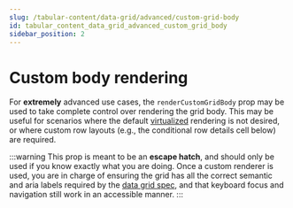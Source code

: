 ```yaml
---
slug: /tabular-content/data-grid/advanced/custom-grid-body
id: tabular_content_data_grid_advanced_custom_grid_body
sidebar_position: 2
---
```


# Custom body rendering

For **extremely** advanced use cases, the `renderCustomGridBody` prop may be used to take complete control over rendering the grid body. This may be useful for scenarios where the default [virtualized](/docs/tabular-content/data-grid#virtualization) rendering is not desired, or where custom row layouts (e.g., the conditional row details cell below) are required.

:::warning
This prop is meant to be an **escape hatch**, and should only be used if you know exactly what you are doing. Once a custom renderer is used, you are in charge of ensuring the grid has all the correct semantic and aria labels required by the [data grid spec](https://www.w3.org/WAI/ARIA/apg/patterns/grid), and that keyboard focus and navigation still work in an accessible manner.
:::


<CustomGridBodyDemo />
